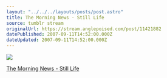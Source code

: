 ```yaml
---
layout: "../../../layouts/posts/post.astro"
title: The Morning News - Still Life
source: tumblr stream
originalUrl: https://stream.anglepoised.com/post/11421882
datePublished: 2007-09-11T14:52:00.000Z
dateUpdated: 2007-09-11T14:52:00.000Z
---
```


![](/images/notes/11421882.jpg)

[The Morning News - Still Life](http://www.themorningnews.org/archives/galleries/still_life/04sl.php)
